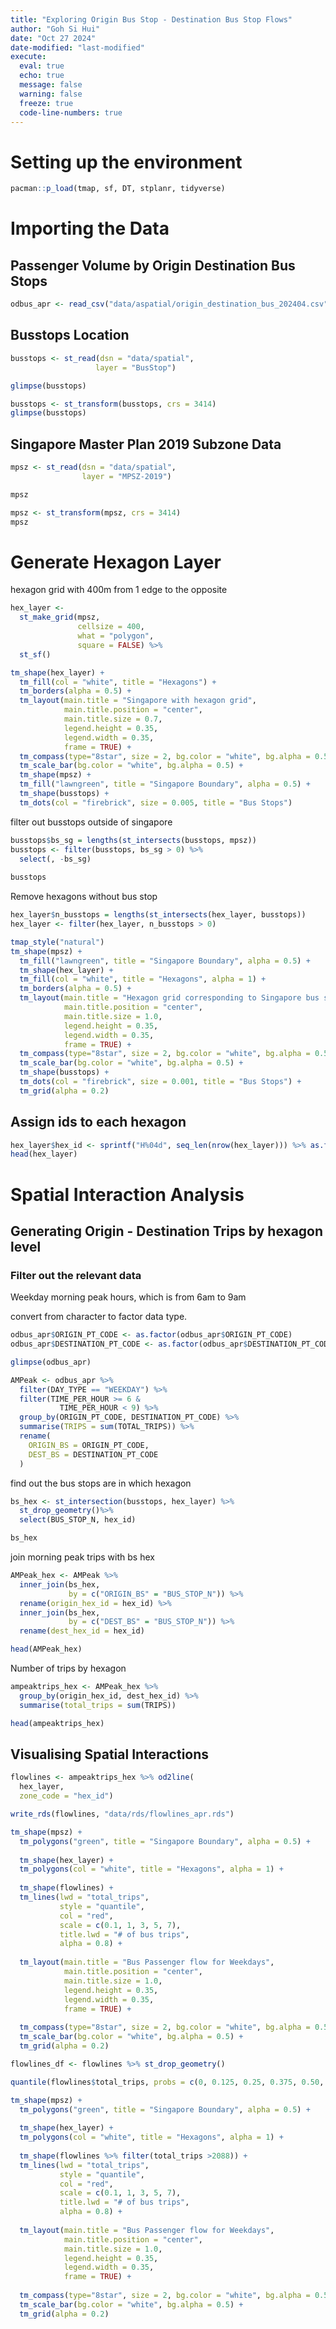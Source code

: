 ```yaml
---
title: "Exploring Origin Bus Stop - Destination Bus Stop Flows"
author: "Goh Si Hui"
date: "Oct 27 2024"
date-modified: "last-modified"
execute: 
  eval: true
  echo: true
  message: false
  warning: false
  freeze: true
  code-line-numbers: true
---
```


# Setting up the environment 

```r
pacman::p_load(tmap, sf, DT, stplanr, tidyverse)
```

# Importing the Data 

## Passenger Volume by Origin Destination Bus Stops 


```r
odbus_apr <- read_csv("data/aspatial/origin_destination_bus_202404.csv")
```

## Busstops Location 

```r
busstops <- st_read(dsn = "data/spatial",
                   layer = "BusStop")

glimpse(busstops)
```

```r
busstops <- st_transform(busstops, crs = 3414)
glimpse(busstops)

```

## Singapore Master Plan 2019 Subzone Data 
```r

mpsz <- st_read(dsn = "data/spatial",
                layer = "MPSZ-2019") 

mpsz
```

```r
mpsz <- st_transform(mpsz, crs = 3414)
mpsz
```

# Generate Hexagon Layer 

hexagon grid with 400m from 1 edge to the opposite
```r
hex_layer <-
  st_make_grid(mpsz,
               cellsize = 400,
               what = "polygon",
               square = FALSE) %>%
  st_sf()

```

```r
tm_shape(hex_layer) +
  tm_fill(col = "white", title = "Hexagons") +
  tm_borders(alpha = 0.5) +
  tm_layout(main.title = "Singapore with hexagon grid",
            main.title.position = "center",
            main.title.size = 0.7,
            legend.height = 0.35, 
            legend.width = 0.35,
            frame = TRUE) +
  tm_compass(type="8star", size = 2, bg.color = "white", bg.alpha = 0.5) +
  tm_scale_bar(bg.color = "white", bg.alpha = 0.5) +
  tm_shape(mpsz) +
  tm_fill("lawngreen", title = "Singapore Boundary", alpha = 0.5) +
  tm_shape(busstops) +
  tm_dots(col = "firebrick", size = 0.005, title = "Bus Stops")

```

filter out busstops outside of singapore 
```r
busstops$bs_sg = lengths(st_intersects(busstops, mpsz))
busstops <- filter(busstops, bs_sg > 0) %>%
  select(, -bs_sg)
  
busstops
```

Remove hexagons without bus stop
```r
hex_layer$n_busstops = lengths(st_intersects(hex_layer, busstops))
hex_layer <- filter(hex_layer, n_busstops > 0) 
```

```r
tmap_style("natural")
tm_shape(mpsz) +
  tm_fill("lawngreen", title = "Singapore Boundary", alpha = 0.5) +
  tm_shape(hex_layer) +
  tm_fill(col = "white", title = "Hexagons", alpha = 1) +
  tm_borders(alpha = 0.5) +
  tm_layout(main.title = "Hexagon grid corresponding to Singapore bus stops",
            main.title.position = "center",
            main.title.size = 1.0,
            legend.height = 0.35, 
            legend.width = 0.35,
            frame = TRUE) +
  tm_compass(type="8star", size = 2, bg.color = "white", bg.alpha = 0.5) +
  tm_scale_bar(bg.color = "white", bg.alpha = 0.5) +
  tm_shape(busstops) +
  tm_dots(col = "firebrick", size = 0.001, title = "Bus Stops") +
  tm_grid(alpha = 0.2)

```

## Assign ids to each hexagon 

```r
hex_layer$hex_id <- sprintf("H%04d", seq_len(nrow(hex_layer))) %>% as.factor()
head(hex_layer)

```

# Spatial Interaction Analysis 

## Generating Origin - Destination Trips by hexagon level 

### Filter out the relevant data 
Weekday morning peak hours, which is from 6am to 9am 

convert from character to factor data type. 

```r
odbus_apr$ORIGIN_PT_CODE <- as.factor(odbus_apr$ORIGIN_PT_CODE)
odbus_apr$DESTINATION_PT_CODE <- as.factor(odbus_apr$DESTINATION_PT_CODE)

```

```r
glimpse(odbus_apr)
```

```r

AMPeak <- odbus_apr %>%
  filter(DAY_TYPE == "WEEKDAY") %>%
  filter(TIME_PER_HOUR >= 6 &
           TIME_PER_HOUR < 9) %>%
  group_by(ORIGIN_PT_CODE, DESTINATION_PT_CODE) %>%
  summarise(TRIPS = sum(TOTAL_TRIPS)) %>%
  rename(
    ORIGIN_BS = ORIGIN_PT_CODE,
    DEST_BS = DESTINATION_PT_CODE
  )

```
find out the bus stops are in which hexagon 
```r
bs_hex <- st_intersection(busstops, hex_layer) %>%
  st_drop_geometry()%>%
  select(BUS_STOP_N, hex_id)

bs_hex

```
join morning peak trips with bs hex 
```r
AMPeak_hex <- AMPeak %>%
  inner_join(bs_hex,
             by = c("ORIGIN_BS" = "BUS_STOP_N")) %>%
  rename(origin_hex_id = hex_id) %>%
  inner_join(bs_hex,
             by = c("DEST_BS" = "BUS_STOP_N")) %>%
  rename(dest_hex_id = hex_id)

head(AMPeak_hex)
```

Number of trips by hexagon 

```r

ampeaktrips_hex <- AMPeak_hex %>%
  group_by(origin_hex_id, dest_hex_id) %>%
  summarise(total_trips = sum(TRIPS))

head(ampeaktrips_hex)
```


## Visualising Spatial Interactions 

```r
flowlines <- ampeaktrips_hex %>% od2line(
  hex_layer,
  zone_code = "hex_id")


```
```r

write_rds(flowlines, "data/rds/flowlines_apr.rds")
```

```r
tm_shape(mpsz) +
  tm_polygons("green", title = "Singapore Boundary", alpha = 0.5) +
  
  tm_shape(hex_layer) +
  tm_polygons(col = "white", title = "Hexagons", alpha = 1) +
  
  tm_shape(flowlines) +
  tm_lines(lwd = "total_trips",
           style = "quantile",
           col = "red",
           scale = c(0.1, 1, 3, 5, 7),
           title.lwd = "# of bus trips",
           alpha = 0.8) +
  
  tm_layout(main.title = "Bus Passenger flow for Weekdays",
            main.title.position = "center",
            main.title.size = 1.0,
            legend.height = 0.35, 
            legend.width = 0.35,
            frame = TRUE) +
  
  tm_compass(type="8star", size = 2, bg.color = "white", bg.alpha = 0.5) +
  tm_scale_bar(bg.color = "white", bg.alpha = 0.5) +
  tm_grid(alpha = 0.2)

```

```r
flowlines_df <- flowlines %>% st_drop_geometry()

```

```r


quantile(flowlines$total_trips, probs = c(0, 0.125, 0.25, 0.375, 0.50, 0.625, 0.75, 0.875, 0.9, 0.925, 0.95, 0.975, 0.98, 0.985, 0.99, 0.995, 1))
```

```r
tm_shape(mpsz) +
  tm_polygons("green", title = "Singapore Boundary", alpha = 0.5) +
  
  tm_shape(hex_layer) +
  tm_polygons(col = "white", title = "Hexagons", alpha = 1) +
  
  tm_shape(flowlines %>% filter(total_trips >2088)) +
  tm_lines(lwd = "total_trips",
           style = "quantile",
           col = "red",
           scale = c(0.1, 1, 3, 5, 7),
           title.lwd = "# of bus trips",
           alpha = 0.8) +
  
  tm_layout(main.title = "Bus Passenger flow for Weekdays",
            main.title.position = "center",
            main.title.size = 1.0,
            legend.height = 0.35, 
            legend.width = 0.35,
            frame = TRUE) +
  
  tm_compass(type="8star", size = 2, bg.color = "white", bg.alpha = 0.5) +
  tm_scale_bar(bg.color = "white", bg.alpha = 0.5) +
  tm_grid(alpha = 0.2)

```